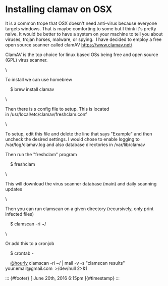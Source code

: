 

Installing clamav on OSX
========================

It is a common trope that OSX doesn't need anti-virus because everyone
targets windows. That is maybe comforting to some but I think it's
pretty naive. It would be better to have a system on your machine to
tell you about viruses, trojan horses, malware, or spying.  I have
decided to employ a free open source scanner called
clamAV <https://www.clamav.net/>

ClamAV is the top choice for linux based OSs being free and open source
(GPL) virus scanner.

\

To install we can use homebrew

    \$ brew install clamav

\

Then there is s config file to setup. This is located
in /usr/local/etc/clamav/freshclam.conf

\

To setup, edit this file and delete the line that says "Example" and
then uncheck the desired settings. I would chose to enable logging to
/var/log/clamav.log and also database directories in /var/lib/clamav

Then run the "freshclam" program

    \$ freshclam

\

This will download the virus scanner database (main) and daily scanning
updates

\

Then you can run clamscan on a given directory (recursively, only print
infected files)

    \$ clamscan -ri \~/

\

Or add this to a cronjob

    \$ crontab -

    [\@hourly](https://tmblr.co/mOKWMmBeJ1b_J7izaZpeYaQ) clamscan -ri
\~/ \| mail -v -s "clamscan results" your.email\@gmail.com  \>/dev/null
2\>&1

::: {#footer}
[ June 20th, 2016 6:15pm ]{#timestamp}
:::


